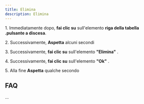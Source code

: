 ```yaml
---
title: Elimina
description: Elimina
---
```

1\. Immediatamente dopo, **fai clic su** sull'elemento **riga della tabella .pulsante a discesa**.  
  
2\. Successivamente, **Aspetta** alcuni secondi  
  
3\. Successivamente, **fai clic su** sull'elemento **"Elimina"** .  
  
4\. Successivamente, **fai clic su** sull'elemento **"Ok"** .  
  
5\. Alla fine **Aspetta** qualche secondo  

FAQ
---

...
